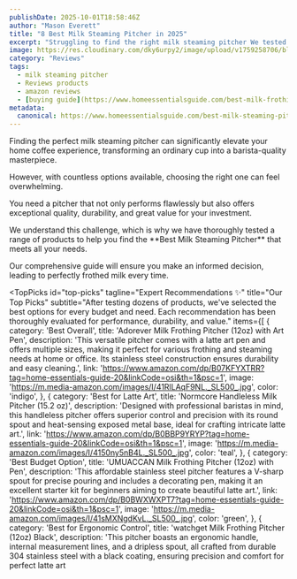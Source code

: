 ```yaml
---
publishDate: 2025-10-01T18:58:46Z
author: "Mason Everett"
title: "8 Best Milk Steaming Pitcher in 2025"
excerpt: "Struggling to find the right milk steaming pitcher We tested top models to help you craft perfect lattes and cappuccinos at home Discover our best picks"
image: https://res.cloudinary.com/dky6urpy2/image/upload/v1759258706/blog_image_1759258705_qfvcof.webp
category: "Reviews"
tags:
  - milk steaming pitcher
  - Reviews products
  - amazon reviews
  - [buying guide](https://www.homeessentialsguide.com/best-milk-frothing-pitcher)
metadata:
  canonical: https://www.homeessentialsguide.com/best-milk-steaming-pitcher
---
```



<p>Finding the perfect milk steaming pitcher can significantly elevate your home coffee experience, transforming an ordinary cup into a barista-quality masterpiece.</p>
<p>However, with countless options available, choosing the right one can feel overwhelming.</p>
<p>You need a pitcher that not only performs flawlessly but also offers exceptional quality, durability, and great value for your investment.</p>
<p>We understand this challenge, which is why we have thoroughly tested a range of products to help you find the **Best Milk Steaming Pitcher** that meets all your needs.</p>
<p>Our comprehensive guide will ensure you make an informed decision, leading to perfectly frothed milk every time.</p>

<TopPicks
  id="top-picks"
  tagline="Expert Recommendations ✨"
  title="Our Top Picks"
  subtitle="After testing dozens of products, we've selected the best options for every budget and need. Each recommendation has been thoroughly evaluated for performance, durability, and value."
  items={[
    {
      category: 'Best Overall',
      title: 'Adorever Milk Frothing Pitcher (12oz) with Art Pen',
      description: 'This versatile pitcher comes with a latte art pen and offers multiple sizes, making it perfect for various frothing and steaming needs at home or office. Its stainless steel construction ensures durability and easy cleaning.',
      link: 'https://www.amazon.com/dp/B07KFYXTRR?tag=home-essentials-guide-20&linkCode=osi&th=1&psc=1',
      image: 'https://m.media-amazon.com/images/I/41RlLAqF9NL._SL500_.jpg',
      color: 'indigo',
    },
    {
      category: 'Best for Latte Art',
      title: 'Normcore Handleless Milk Pitcher (15.2 oz)',
      description: 'Designed with professional baristas in mind, this handleless pitcher offers superior control and precision with its round spout and heat-sensing exposed metal base, ideal for crafting intricate latte art.',
      link: 'https://www.amazon.com/dp/B0BBP9YRYP?tag=home-essentials-guide-20&linkCode=osi&th=1&psc=1',
      image: 'https://m.media-amazon.com/images/I/4150ny5nB4L._SL500_.jpg',
      color: 'teal',
    },
    {
      category: 'Best Budget Option',
      title: 'UMUACCAN Milk Frothing Pitcher (12oz) with Pen',
      description: 'This affordable stainless steel pitcher features a V-sharp spout for precise pouring and includes a decorating pen, making it an excellent starter kit for beginners aiming to create beautiful latte art.',
      link: 'https://www.amazon.com/dp/B0BWXWXPT7?tag=home-essentials-guide-20&linkCode=osi&th=1&psc=1',
      image: 'https://m.media-amazon.com/images/I/41sMXNgdKvL._SL500_.jpg',
      color: 'green',
    },
    {
      category: 'Best for Ergonomic Control',
      title: 'watchget Milk Frothing Pitcher (12oz) Black',
      description: 'This pitcher boasts an ergonomic handle, internal measurement lines, and a dripless spout, all crafted from durable 304 stainless steel with a black coating, ensuring precision and comfort for perfect latte art